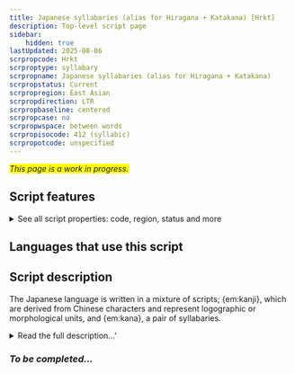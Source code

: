 ```yaml
---
title: Japanese syllabaries (alias for Hiragana + Katakana) [Hrkt]
description: Top-level script page
sidebar:
    hidden: true
lastUpdated: 2025-08-06
scrpropcode: Hrkt
scrproptype: syllabary
scrpropname: Japanese syllabaries (alias for Hiragana + Katakana)
scrpropstatus: Current
scrpropregion: East Asian
scrpropdirection: LTR
scrpropbaseline: centered
scrpropcase: no
scrpropwspace: between words
scrpropisocode: 412 (syllabic)
scrpropotcode: unspecified
---
```


<span style='background-color:yellow'>_This page is a work in progress._</span>


## Script features

<details>
<summary> See all script properties: code, region, status and more</summary>
<ScriptInfo />
</details>

## Languages that use this script

<WsList script='Hrkt' wsMax='5' />

## Script description

The Japanese language is written in a mixture of scripts; {em:kanji}, which are derived from Chinese characters and represent logographic or morphological units, and {em:kana}, a pair of syllabaries.

<details><summary>Read the full description...'</summary>_Not yet available._</details>

### _To be completed..._

